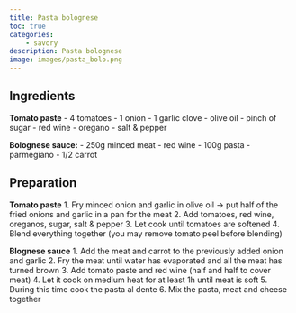 ```yaml
---
title: Pasta bolognese
toc: true
categories: 
    - savory
description: Pasta bolognese
image: images/pasta_bolo.png
---
```

## Ingredients

**Tomato paste**
- 4 tomatoes
- 1 onion
- 1 garlic clove
- olive oil
- pinch of sugar
- red wine
- oregano
- salt & pepper

**Bolognese sauce:**
- 250g minced meat
- red wine
- 100g pasta
- parmegiano
- 1/2 carrot


## Preparation

**Tomato paste**
1. Fry minced onion and garlic in olive oil -> put half of the fried onions and garlic in a pan for the meat
2. Add tomatoes, red wine, oreganos, sugar, salt & pepper
3. Let cook until tomatoes are softened
4. Blend everything together (you may remove tomato peel before blending)

**Blognese sauce**
1. Add the meat and carrot to the previously added onion and garlic
2. Fry the meat until water has evaporated and all the meat has turned brown
3. Add tomato paste and red wine (half and half to cover meat)
4. Let it cook on medium heat for at least 1h until meat is soft
5. During this time cook the pasta al dente
6. Mix the pasta, meat and cheese together


